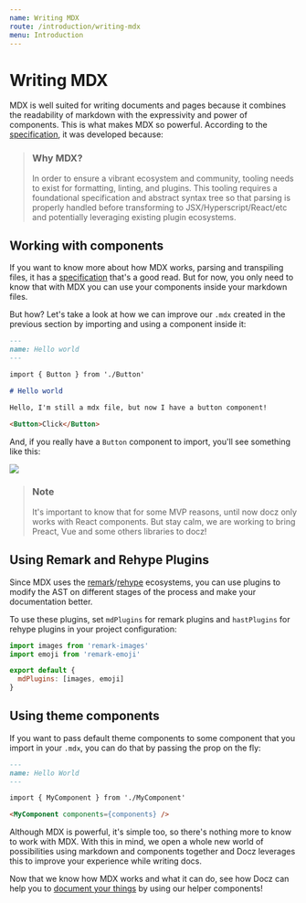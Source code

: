 ```yaml
---
name: Writing MDX
route: /introduction/writing-mdx
menu: Introduction
---
```


# Writing MDX

MDX is well suited for writing documents and pages because it combines the readability of markdown with the expressivity and power of components. This is what makes MDX so powerful. According to the [specification](https://github.com/mdx-js/specification), it was developed because:

> ### Why MDX?
>
> In order to ensure a vibrant ecosystem and community, tooling needs to exist for formatting, linting, and plugins. This tooling requires a foundational specification and abstract syntax tree so that parsing is properly handled before transforming to JSX/Hyperscript/React/etc and potentially leveraging existing plugin ecosystems.

## Working with components

If you want to know more about how MDX works, parsing and transpiling files, it has a [specification](https://github.com/mdx-js/specification) that's a good read. But for now, you only need to know that with MDX you can use your components inside your markdown files.

But how? Let's take a look at how we can improve our `.mdx` created in the previous section by importing and using a component inside it:

```markdown
---
name: Hello world
---

import { Button } from './Button'

# Hello world

Hello, I'm still a mdx file, but now I have a button component!

<Button>Click</Button>
```

And, if you really have a `Button` component to import, you'll see something like this:

![](https://cdn-std.dprcdn.net/files/acc_649651/4am9Is)

> ### Note
>
> It's important to know that for some MVP reasons, until now docz only works with React components. But stay calm, we are working to bring Preact, Vue and some others libraries to docz!

## Using Remark and Rehype Plugins

Since MDX uses the [remark](https://github.com/remarkjs/remark)/[rehype](https://github.com/rehypejs/rehype) ecosystems, you can use plugins to modify the AST on different stages of the process and make your documentation better.

To use these plugins, set `mdPlugins` for remark plugins and `hastPlugins` for rehype plugins in your project configuration:

```js
import images from 'remark-images'
import emoji from 'remark-emoji'

export default {
  mdPlugins: [images, emoji]
}
```

## Using theme components

If you want to pass default theme components to some component that you import in your `.mdx`, you can do that by passing the prop on the fly:

```markdown
---
name: Hello World
---

import { MyComponent } from './MyComponent'

<MyComponent components={components} />
```

Although MDX is powerful, it's simple too, so there's nothing more to know to work with MDX. With this in mind, we open a whole new world of possibilities using markdown and components together and Docz leverages this to improve your experience while writing docs.

Now that we know how MDX works and what it can do, see how Docz can help you to [document your things](/introduction/documenting-your-things) by using our helper components!
